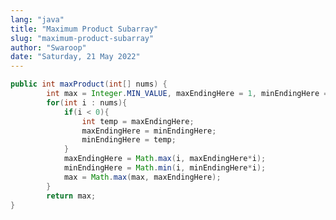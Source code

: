 ```yaml
---
lang: "java"
title: "Maximum Product Subarray"
slug: "maximum-product-subarray"
author: "Swaroop"
date: "Saturday, 21 May 2022"
---
```

```java
public int maxProduct(int[] nums) {
        int max = Integer.MIN_VALUE, maxEndingHere = 1, minEndingHere = 1;
        for(int i : nums){
            if(i < 0){
                int temp = maxEndingHere;
                maxEndingHere = minEndingHere;
                minEndingHere = temp;
            }
            maxEndingHere = Math.max(i, maxEndingHere*i);
            minEndingHere = Math.min(i, minEndingHere*i);
            max = Math.max(max, maxEndingHere);
        }
        return max;
}
```